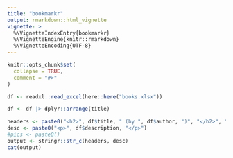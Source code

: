 ```yaml
---
title: "bookmarkr"
output: rmarkdown::html_vignette
vignette: >
  %\VignetteIndexEntry{bookmarkr}
  %\VignetteEngine{knitr::rmarkdown}
  %\VignetteEncoding{UTF-8}
---
```




```r
knitr::opts_chunk$set(
  collapse = TRUE,
  comment = "#>"
)

df <- readxl::read_excel(here::here("books.xlsx"))

```




```r
df <- df |> dplyr::arrange(title)

headers <- paste0("<h2>", df$title, " (by ", df$author, ")", "</h2>", "<a href='", df$link, "'target='_blank'><img align='right' src='", df$pic, "' width='150' height='200'></a>")
desc <- paste0("<p>", df$description, "</p>")
#pics <- paste0()
output <- stringr::str_c(headers, desc)
cat(output)
```


